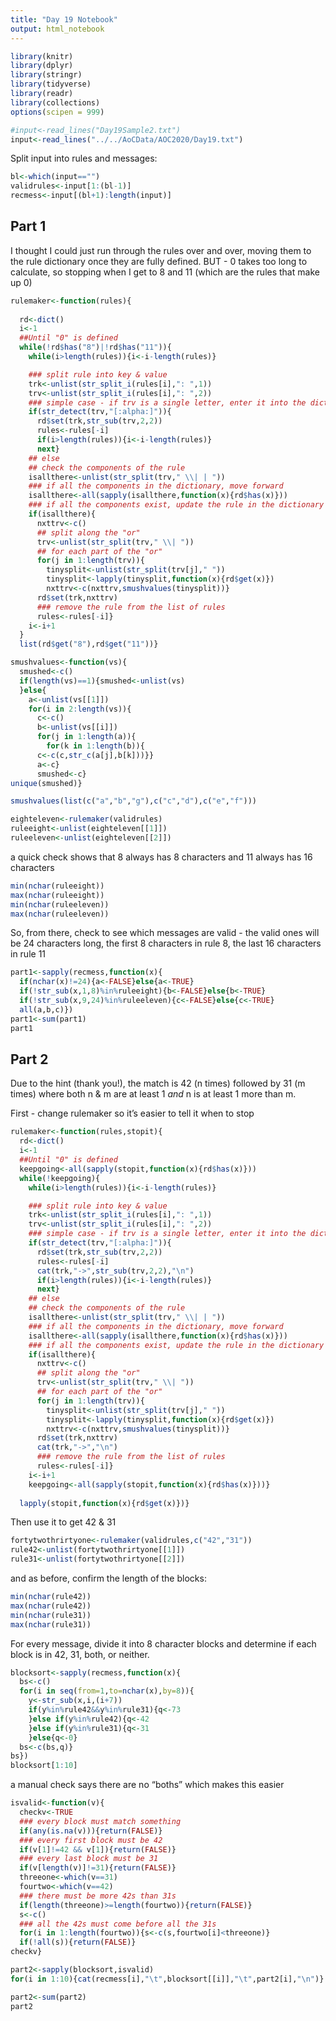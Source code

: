 ```yaml
---
title: "Day 19 Notebook"
output: html_notebook
---
```


```r
library(knitr)
library(dplyr)
library(stringr)
library(tidyverse)
library(readr)
library(collections)
options(scipen = 999)
```

```r
#input<-read_lines("Day19Sample2.txt")
input<-read_lines("../../AoCData/AOC2020/Day19.txt")
```
Split input into rules and messages:
```r
bl<-which(input=="")
validrules<-input[1:(bl-1)]
recmess<-input[(bl+1):length(input)]
```




## Part 1
I thought I could just run through the rules over and over, moving them to the rule dictionary once they
are fully defined.
BUT - 0 takes too long to calculate, so stopping when I get to 8 and 11 (which are the rules that make up 0)

```r
rulemaker<-function(rules){
  
  rd<-dict()
  i<-1
  ##Until "0" is defined
  while(!rd$has("8")|!rd$has("11")){
    while(i>length(rules)){i<-i-length(rules)}

    ### split rule into key & value
    trk<-unlist(str_split_i(rules[i],": ",1))
    trv<-unlist(str_split_i(rules[i],": ",2))
    ### simple case - if trv is a single letter, enter it into the dictionary.
    if(str_detect(trv,"[:alpha:]")){
      rd$set(trk,str_sub(trv,2,2))
      rules<-rules[-i]
      if(i>length(rules)){i<-i-length(rules)}
      next}
    ## else
    ## check the components of the rule
    isallthere<-unlist(str_split(trv," \\| | "))
    ### if all the components in the dictionary, move forward
    isallthere<-all(sapply(isallthere,function(x){rd$has(x)}))
    ### if all the components exist, update the rule in the dictionary
    if(isallthere){
      nxttrv<-c()
      ## split along the "or"
      trv<-unlist(str_split(trv," \\| "))
      ## for each part of the "or"
      for(j in 1:length(trv)){
        tinysplit<-unlist(str_split(trv[j]," "))
        tinysplit<-lapply(tinysplit,function(x){rd$get(x)})
        nxttrv<-c(nxttrv,smushvalues(tinysplit))}
      rd$set(trk,nxttrv)
      ### remove the rule from the list of rules
      rules<-rules[-i]}
    i<-i+1
  }
  list(rd$get("8"),rd$get("11"))}
```




```r
smushvalues<-function(vs){
  smushed<-c()
  if(length(vs)==1){smushed<-unlist(vs)
  }else{
    a<-unlist(vs[[1]])
    for(i in 2:length(vs)){
      c<-c()
      b<-unlist(vs[[i]])
      for(j in 1:length(a)){
        for(k in 1:length(b)){
      c<-c(c,str_c(a[j],b[k]))}}
      a<-c}
      smushed<-c}
unique(smushed)}

smushvalues(list(c("a","b","g"),c("c","d"),c("e","f")))
```

```r
eighteleven<-rulemaker(validrules)
ruleeight<-unlist(eighteleven[[1]])
ruleeleven<-unlist(eighteleven[[2]])
```

a quick check shows that 8 always has 8 characters and 11 always has 16 characters
```r
min(nchar(ruleeight))
max(nchar(ruleeight))
min(nchar(ruleeleven))
max(nchar(ruleeleven))
```

So, from there, check to see which messages are valid - the valid ones will be 24 characters long, the first 8 characters in rule 8, the last 16 characters in rule 11

```r
part1<-sapply(recmess,function(x){
  if(nchar(x)!=24){a<-FALSE}else{a<-TRUE}
  if(!str_sub(x,1,8)%in%ruleeight){b<-FALSE}else{b<-TRUE}
  if(!str_sub(x,9,24)%in%ruleeleven){c<-FALSE}else{c<-TRUE}
  all(a,b,c)})
part1<-sum(part1)
part1
```

## Part 2
Due to the hint (thank you!), the match is
42 (n times) followed by 31 (m times) where both n & m are at least 1 *and* n is at least 1 more than m.

First - change rulemaker so it's easier to tell it when to stop

```r
rulemaker<-function(rules,stopit){
  rd<-dict()
  i<-1
  ##Until "0" is defined
  keepgoing<-all(sapply(stopit,function(x){rd$has(x)}))
  while(!keepgoing){
    while(i>length(rules)){i<-i-length(rules)}

    ### split rule into key & value
    trk<-unlist(str_split_i(rules[i],": ",1))
    trv<-unlist(str_split_i(rules[i],": ",2))
    ### simple case - if trv is a single letter, enter it into the dictionary.
    if(str_detect(trv,"[:alpha:]")){
      rd$set(trk,str_sub(trv,2,2))
      rules<-rules[-i]
      cat(trk,"->",str_sub(trv,2,2),"\n")
      if(i>length(rules)){i<-i-length(rules)}
      next}
    ## else
    ## check the components of the rule
    isallthere<-unlist(str_split(trv," \\| | "))
    ### if all the components in the dictionary, move forward
    isallthere<-all(sapply(isallthere,function(x){rd$has(x)}))
    ### if all the components exist, update the rule in the dictionary
    if(isallthere){
      nxttrv<-c()
      ## split along the "or"
      trv<-unlist(str_split(trv," \\| "))
      ## for each part of the "or"
      for(j in 1:length(trv)){
        tinysplit<-unlist(str_split(trv[j]," "))
        tinysplit<-lapply(tinysplit,function(x){rd$get(x)})
        nxttrv<-c(nxttrv,smushvalues(tinysplit))}
      rd$set(trk,nxttrv)
      cat(trk,"->","\n")
      ### remove the rule from the list of rules
      rules<-rules[-i]}
    i<-i+1
    keepgoing<-all(sapply(stopit,function(x){rd$has(x)}))}
  
  lapply(stopit,function(x){rd$get(x)})}
```

Then use it to get 42 & 31

```r
fortytwothrirtyone<-rulemaker(validrules,c("42","31"))
rule42<-unlist(fortytwothrirtyone[[1]])
rule31<-unlist(fortytwothrirtyone[[2]])
```

and as before, confirm the length of the blocks:

```r
min(nchar(rule42))
max(nchar(rule42))
min(nchar(rule31))
max(nchar(rule31))
```

For every message, divide it into 8 character blocks and determine if each block is in 42, 31, both, or neither.

```r
blocksort<-sapply(recmess,function(x){
  bs<-c()
  for(i in seq(from=1,to=nchar(x),by=8)){
    y<-str_sub(x,i,(i+7))
    if(y%in%rule42&&y%in%rule31){q<-73
    }else if(y%in%rule42){q<-42
    }else if(y%in%rule31){q<-31
    }else{q<-0}
  bs<-c(bs,q)}
bs})
blocksort[1:10]
```
a manual check says there are no "boths" which makes this easier

```r
isvalid<-function(v){
  checkv<-TRUE
  ### every block must match something
  if(any(is.na(v))){return(FALSE)}
  ### every first block must be 42
  if(v[1]!=42 && v[1]){return(FALSE)}
  ### every last block must be 31
  if(v[length(v)]!=31){return(FALSE)}
  threeone<-which(v==31)
  fourtwo<-which(v==42)
  ### there must be more 42s than 31s
  if(length(threeone)>=length(fourtwo)){return(FALSE)}
  s<-c()
  ### all the 42s must come before all the 31s
  for(i in 1:length(fourtwo)){s<-c(s,fourtwo[i]<threeone)}
  if(!all(s)){return(FALSE)}
checkv}

part2<-sapply(blocksort,isvalid)
for(i in 1:10){cat(recmess[i],"\t",blocksort[[i]],"\t",part2[i],"\n")}
```
```r
part2<-sum(part2)
part2
```

